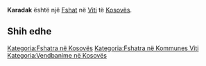 {{Fshat në Kosovës
 | Emri                = Karadak
| srp_N_name = Karadak
| srp_N_FULL_NAME_RO = Karadak
| srp_N_FULL_NAME_ND_RO = Karadak
| srp_N_SORT_NAME_RG = KARADAK
| srp_N_FULL_NAME_RG = Karadak
| srp_N_FULL_NAME_ND_RG = Karadak

 | Emri (Rasa dhanore) = 
 | Figura              = 
 | Shteti              = Kosovo
 | Komuna              = Viti
 | Kodi postar         = 
 | Sipërfaqja          = 

 | Popullsia           = 

 | Regj. i popullsisë  = 
 | Dend. e popullsisë  = 
 | Faqja zyrtare       = 
 <!--- Koordinatat ----> 
 | Gjerësia            = 42.309722
 | Gjatësia            = 21.285278
 | Lartësia            = 
}}
'''Karadak''' është një [[Fshat]] në [[Viti]] të [[Kosovës]].

<!-- == Gjeografia == -->
<!-- == Historia == -->
<!-- == Demografia == -->
== Shih edhe ==
{{Komuna Viti}}
{{Kosovo-Administrata-Cung}}

[[Kategoria:Fshatra në Kosovës]]
[[Kategoria:Fshatra në Kommunes Viti]]
[[Kategoria:Vendbanime në Kosovës]]